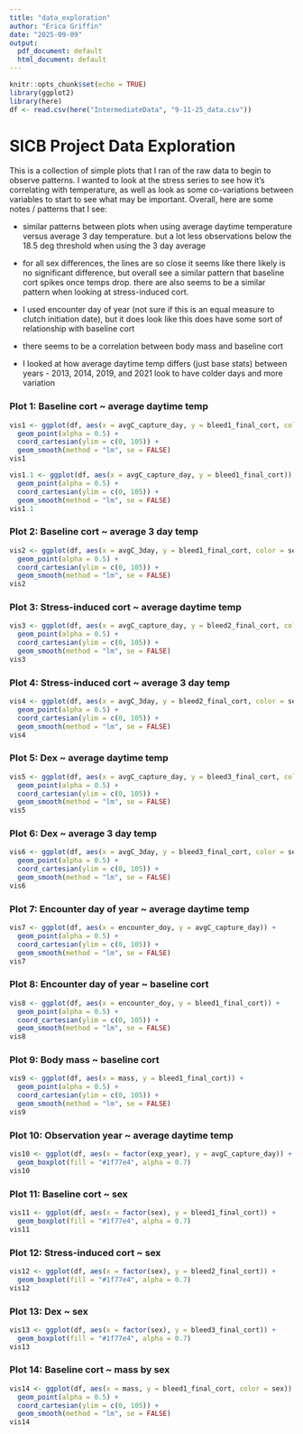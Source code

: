 ```yaml
---
title: "data_exploration"
author: "Erica Griffin"
date: "2025-09-09"
output:
  pdf_document: default
  html_document: default
---
```


```r
knitr::opts_chunk$set(echo = TRUE)
library(ggplot2)
library(here)
df <- read.csv(here("IntermediateData", "9-11-25_data.csv"))
```

# SICB Project Data Exploration

This is a collection of simple plots that I ran of the raw data to begin to observe patterns. I wanted to look at the stress series to see how it's correlating with temperature, as well as look as some co-variations between variables to start to see what may be important. Overall, here are some notes / patterns that I see:

-   similar patterns between plots when using average daytime temperature versus average 3 day temperature. but a lot less observations below the 18.5 deg threshold when using the 3 day average

-   for all sex differences, the lines are so close it seems like there likely is no significant difference, but overall see a similar pattern that baseline cort spikes once temps drop. there are also seems to be a similar pattern when looking at stress-induced cort.

-   I used encounter day of year (not sure if this is an equal measure to clutch initiation date), but it does look like this does have some sort of relationship with baseline cort

-   there seems to be a correlation between body mass and baseline cort

-   I looked at how average daytime temp differs (just base stats) between years - 2013, 2014, 2019, and 2021 look to have colder days and more variation

### Plot 1: Baseline cort \~ average daytime temp

```r
vis1 <- ggplot(df, aes(x = avgC_capture_day, y = bleed1_final_cort, color = sex)) +
  geom_point(alpha = 0.5) +     
  coord_cartesian(ylim = c(0, 105)) +
  geom_smooth(method = "lm", se = FALSE)
vis1
```

```r
vis1.1 <- ggplot(df, aes(x = avgC_capture_day, y = bleed1_final_cort)) +
  geom_point(alpha = 0.5) +     
  coord_cartesian(ylim = c(0, 105)) +
  geom_smooth(method = "lm", se = FALSE)
vis1.1
```

### Plot 2: Baseline cort \~ average 3 day temp

```r
vis2 <- ggplot(df, aes(x = avgC_3day, y = bleed1_final_cort, color = sex)) +
  geom_point(alpha = 0.5) +     
  coord_cartesian(ylim = c(0, 105)) +
  geom_smooth(method = "lm", se = FALSE) 
vis2
```

### Plot 3: Stress-induced cort \~ average daytime temp

```r
vis3 <- ggplot(df, aes(x = avgC_capture_day, y = bleed2_final_cort, color = sex)) +
  geom_point(alpha = 0.5) +     
  coord_cartesian(ylim = c(0, 105)) +
  geom_smooth(method = "lm", se = FALSE) 
vis3
```

### Plot 4: Stress-induced cort \~ average 3 day temp

```r
vis4 <- ggplot(df, aes(x = avgC_3day, y = bleed2_final_cort, color = sex)) +
  geom_point(alpha = 0.5) +     
  coord_cartesian(ylim = c(0, 105)) +
  geom_smooth(method = "lm", se = FALSE) 
vis4
```

### Plot 5: Dex \~ average daytime temp

```r
vis5 <- ggplot(df, aes(x = avgC_capture_day, y = bleed3_final_cort, color = sex)) +
  geom_point(alpha = 0.5) +     
  coord_cartesian(ylim = c(0, 105)) +
  geom_smooth(method = "lm", se = FALSE) 
vis5
```

### Plot 6: Dex \~ average 3 day temp

```r
vis6 <- ggplot(df, aes(x = avgC_3day, y = bleed3_final_cort, color = sex)) +
  geom_point(alpha = 0.5) +     
  coord_cartesian(ylim = c(0, 105)) +
  geom_smooth(method = "lm", se = FALSE) 
vis6
```

### Plot 7: Encounter day of year \~ average daytime temp

```r
vis7 <- ggplot(df, aes(x = encounter_doy, y = avgC_capture_day)) +
  geom_point(alpha = 0.5) +     
  coord_cartesian(ylim = c(0, 105)) +
  geom_smooth(method = "lm", se = FALSE)
vis7
```

### Plot 8: Encounter day of year \~ baseline cort

```r
vis8 <- ggplot(df, aes(x = encounter_doy, y = bleed1_final_cort)) +
  geom_point(alpha = 0.5) +     
  coord_cartesian(ylim = c(0, 105)) +
  geom_smooth(method = "lm", se = FALSE)
vis8
```

### Plot 9: Body mass \~ baseline cort

```r
vis9 <- ggplot(df, aes(x = mass, y = bleed1_final_cort)) +
  geom_point(alpha = 0.5) +     
  coord_cartesian(ylim = c(0, 105)) +
  geom_smooth(method = "lm", se = FALSE)
vis9
```

### Plot 10: Observation year \~ average daytime temp

```r
vis10 <- ggplot(df, aes(x = factor(exp_year), y = avgC_capture_day)) + 
  geom_boxplot(fill = "#1f77e4", alpha = 0.7) 
vis10
```

### Plot 11: Baseline cort \~ sex

```r
vis11 <- ggplot(df, aes(x = factor(sex), y = bleed1_final_cort)) + 
  geom_boxplot(fill = "#1f77e4", alpha = 0.7) 
vis11
```

### Plot 12: Stress-induced cort \~ sex

```r
vis12 <- ggplot(df, aes(x = factor(sex), y = bleed2_final_cort)) + 
  geom_boxplot(fill = "#1f77e4", alpha = 0.7) 
vis12
```

### Plot 13: Dex \~ sex

```r
vis13 <- ggplot(df, aes(x = factor(sex), y = bleed3_final_cort)) + 
  geom_boxplot(fill = "#1f77e4", alpha = 0.7) 
vis13
```

### Plot 14: Baseline cort \~ mass by sex

```r
vis14 <- ggplot(df, aes(x = mass, y = bleed1_final_cort, color = sex)) +
  geom_point(alpha = 0.5) +     
  coord_cartesian(ylim = c(0, 105)) +
  geom_smooth(method = "lm", se = FALSE)
vis14
```
